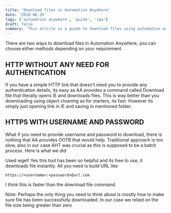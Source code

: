 ```yaml
---
title: 'Download files in Automation Anywhere'
date: '2018-06-26'
tags: ['automation anywhere', 'guide', 'rpa']
draft: false
summary: 'This article is a guide to download files using automation anywhere.'
---
```


There are two ways to download files in Automation Anywhere, you can choose either methods depending on your requirement.

## HTTP WITHOUT ANY NEED FOR AUTHENTICATION

If you have a simple HTTP link that doesn’t need you to provide any authentication details, its easy as AA provides a command called Download file that literally opens IE and downloads files. This is way better than you downloading using object cloaning as for starters, its fast. However its simply just opening link in IE and saving in mentioned folder.

## HTTPS WITH USERNAME AND PASSWORD

What if you need to provide username and password to download, there is nothing that AA provides OOTB that would help. Traditional approach is too slow, also in our case AHT was crucial as this is supposed to be a batch process. Here is what we did

Used wget! Yes this tool has been so helpful and its free to use, it downloads file instantly. All you need is build URL like

```
https://<username>:<password>@url.com
```

I think this is faster than the download file command.

Note: Perhaps the only thing you need to think about is mostly how to make sure file has been successfully downloaded. In our case we relied on the file size being greater than zero
